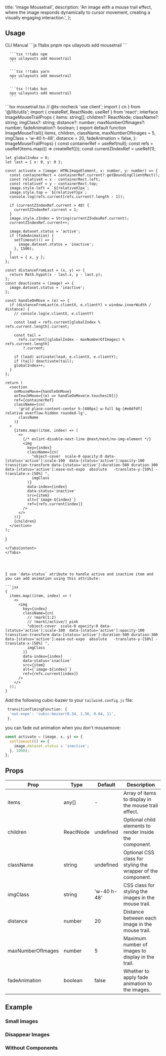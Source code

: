   title: 'Image Mousetrail',
  description:
    'An image with a mouse trail effect, where the image responds dynamically to cursor movement, creating a visually engaging interaction.',
};

<ComponentCodePreview
  name='image-mousetrail-default'
  hasReTrigger
  isFitheight
/>

## Usage

<Tabs defaultValue="cli">

  <TabsList>
    <TabsTrigger value="cli">CLI</TabsTrigger>
    <TabsTrigger value="manual">Manual</TabsTrigger>
  </TabsList>

  <TabsContent value="cli">
   <CodeWithTabs>
      ```js !!tabs pnpm
      npx uilayouts add mousetrail
      ```

      ```tsx !!tabs npm
      npx uilayouts add mousetrail
      ```

      ```tsx !!tabs yarn
      npx uilayouts add mousetrail
      ```

      ```tsx !!tabs bun
      npx uilayouts add mousetrail
      ```
   </CodeWithTabs>
  </TabsContent>
  
  <TabsContent value="manual">
  ```tsx mousetrail.tsx
  // @ts-nocheck
  'use client';
  import { cn } from '@/lib/utils';
  import { createRef, ReactNode, useRef } from 'react';
  interface ImageMouseTrailProps {
    items: string[];
    children?: ReactNode;
    className?: string;
    imgClass?: string;
    distance?: number;
    maxNumberOfImages?: number;
    fadeAnimation?: boolean;
  }
  export default function ImageMouseTrail({
    items,
    children,
    className,
    maxNumberOfImages = 5,
    imgClass = 'w-40 h-48',
    distance = 20,
    fadeAnimation = false,
  }: ImageMouseTrailProps) {
    const containerRef = useRef(null);
    const refs = useRef(items.map(() => createRef<HTMLImageElement>()));
    const currentZIndexRef = useRef(1);

    let globalIndex = 0;
    let last = { x: 0, y: 0 };

    const activate = (image: HTMLImageElement, x: number, y: number) => {
      const containerRect = containerRef.current?.getBoundingClientRect();
      const relativeX = x - containerRect.left;
      const relativeY = y - containerRect.top;
      image.style.left = `${relativeX}px`;
      image.style.top = `${relativeY}px`;
      console.log(refs.current[refs.current?.length - 1]);

      if (currentZIndexRef.current > 40) {
        currentZIndexRef.current = 1;
      }
      image.style.zIndex = String(currentZIndexRef.current);
      currentZIndexRef.current++;

      image.dataset.status = 'active';
      if (fadeAnimation) {
        setTimeout(() => {
          image.dataset.status = 'inactive';
        }, 1500);
      }
      last = { x, y };
    };

    const distanceFromLast = (x, y) => {
      return Math.hypot(x - last.x, y - last.y);
    };
    const deactivate = (image) => {
      image.dataset.status = 'inactive';
    };

    const handleOnMove = (e) => {
      if (distanceFromLast(e.clientX, e.clientY) > window.innerWidth / distance) {
        // console.log(e.clientX, e.clientY)

        const lead = refs.current[globalIndex % refs.current.length].current;

        const tail =
          refs.current[(globalIndex - maxNumberOfImages) % refs.current.length]
            ?.current;

        if (lead) activate(lead, e.clientX, e.clientY);
        if (tail) deactivate(tail);
        globalIndex++;
      }
    };

    return (
      <section
        onMouseMove={handleOnMove}
        onTouchMove={(e) => handleOnMove(e.touches[0])}
        ref={containerRef}
        className={cn(
          'grid place-content-center h-[600px] w-full bg-[#e0dfdf] relative overflow-hidden rounded-lg',
          className
        )}
      >
        {items.map((item, index) => (
          <>
            {/* eslint-disable-next-line @next/next/no-img-element */}
            <img
              key={index}
              className={cn(
                "object-cover  scale-0 opacity:0 data-[status='active']:scale-100  data-[status='active']:opacity-100 transition-transform data-[status='active']:duration-500 duration-300 data-[status='active']:ease-out-expo  absolute   -translate-y-[50%] -translate-x-[50%] ",
                imgClass
              )}
              data-index={index}
              data-status='inactive'
              src={item}
              alt={`image-${index}`}
              ref={refs.current[index]}
            />
          </>
        ))}
        {children}
      </section>
    );
  }
````
</TabsContent>
</Tabs>




I use `data-status` atribute to handle active and inactive item and you can add animation using this attribute:

```jsx
{
  items.map((item, index) => (
    <>
      <img
        key={index}
        className={cn(
          // !mark(1:2)
          // !mark[/active/] pink
          "object-cover  scale-0 opacity:0 data-[status='active']:scale-100  data-[status='active']:opacity-100 transition-transform data-[status='active']:duration-500 duration-300 data-[status='active']:ease-out-expo  absolute   -translate-y-[50%] -translate-x-[50%] ",
          imgClass
        )}
        data-index={index}
        data-status='inactive'
        src={item}
        alt={`image-${index}`}
        ref={refs.current[index]}
      />
    </>
  ));
}
````

Add the following cubic-bazeir to your `tailwind.config.js` file:

```jsx
 transitionTimingFunction: {
  'out-expo': 'cubic-bezier(0.34, 1.56, 0.64, 1)',
 },
```

you can fade out animation when you don't mousemove:

```jsx
const activate = (image, x, y) => {
  setTimeout(() => {
    image.dataset.status = 'inactive';
  }, 1000);
};
```

## Props

| Prop              | Type      | Default     | Description                                                  |
| ----------------- | --------- | ----------- | ------------------------------------------------------------ |
| items             | any[]     | -           | Array of items to display in the mouse trail effect.         |
| children          | ReactNode | undefined   | Optional child elements to render inside the component.      |
| className         | string    | undefined   | Optional CSS class for styling the wrapper of the component. |
| imgClass          | string    | 'w-40 h-48' | CSS class for styling the images in the mouse trail.         |
| distance          | number    | 20          | Distance between each image in the mouse trail.              |
| maxNumberOfImages | number    | 5           | Maximum number of images to display in the trail.            |
| fadeAnimation     | boolean   | false       | Whether to apply fade animation to the images.               |

## Example

### Small Images

<ComponentCodePreview name='image-mousetrail-small' hasReTrigger isFitheight />

### Disappear Images

<ComponentCodePreview
  name='image-mousetrail-disappear'
  hasReTrigger
  isFitheight
/>

### Without Components

<ComponentCodePreview
  name='image-mousetrail-without-component'
  hasReTrigger
  isFitheight
/>
